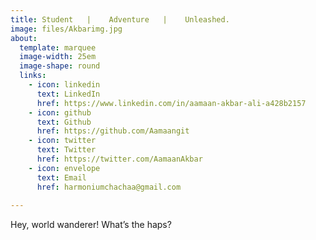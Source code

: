 ```yaml
---
title: Student   |    Adventure   |    Unleashed. 
image: files/Akbarimg.jpg
about:
  template: marquee
  image-width: 25em
  image-shape: round
  links:
    - icon: linkedin
      text: LinkedIn
      href: https://www.linkedin.com/in/aamaan-akbar-ali-a428b2157 
    - icon: github
      text: Github
      href: https://github.com/Aamaangit
    - icon: twitter
      text: Twitter
      href: https://twitter.com/AamaanAkbar
    - icon: envelope
      text: Email
      href: harmoniumchachaa@gmail.com  
        
---
```



Hey, world wanderer! What's the haps?





